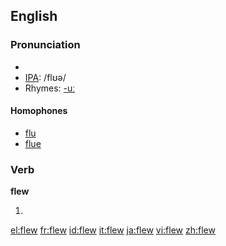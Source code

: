 ==English==

===Pronunciation===
*{{audio|en-us-flew.ogg|Audio (US)}}
*[[w:IPA|IPA]]: /flʊə/
*Rhymes: [[Rhymes:English:-uː|-uː]]

====Homophones====
*[[flu]]
*[[flue]]

===Verb===
'''flew'''

# {{simple past of|[[fly]]}}

[[el:flew]]
[[fr:flew]]
[[id:flew]]
[[it:flew]]
[[ja:flew]]
[[vi:flew]]
[[zh:flew]]